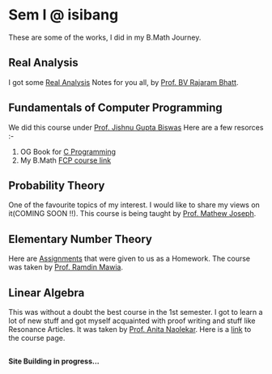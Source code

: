 # Sem I @ isibang
These are some of the works, I did in my B.Math Journey.


## Real Analysis
I got some [Real Analysis](https://drive.google.com/file/d/15aQW5bT4oBRqTgWve05l_CL1jxj97ieQ/view?usp=sharing) Notes for you all, by [Prof. BV Rajaram Bhatt](https://www.isibang.ac.in/~bhat/).

## Fundamentals of Computer Programming

We did this course under [Prof. Jishnu Gupta Biswas](https://isi.irins.org/profile/13204)
Here are a few resorces :-

1. OG Book for [C Programming](https://drive.google.com/file/d/1JgIz5I723BBlrkGD4n0qE4n5U89LD3XY/view?usp=sharing)
2. My B.Math [FCP course link](https://www.isibang.ac.in/~adean/infsys/database/Bmath/FCP.html)

## Probability Theory
One of the favourite topics of my interest. I would like to share my views on it(COMING SOON !!).
This course is being taught by [Prof. Mathew Joseph](https://sites.google.com/view/mjoseph/home).

## Elementary Number Theory
Here are [Assignments](https://drive.google.com/file/d/1a-w8kH7kZud-1WypK9IrwDW7UoYUFmZf/view?usp=sharing) that were given to us as a Homework. The course was taken by [Prof. Ramdin Mawia](https://sites.google.com/view/ramdinmawia/home).

## Linear Algebra
This was without a doubt the best course in the 1st semester. I got to learn a lot of new stuff and got myself acquainted with proof writing and stuff like Resonance Articles. It was taken by [Prof. Anita Naolekar](https://www.isibang.ac.in/~statmath/homepage.html).
Here is a [link](https://www.isibang.ac.in/~adean/infsys/database/Bmath/LAlg1.html) to the course page.

## 

$\textbf{Site Building in progress...}$